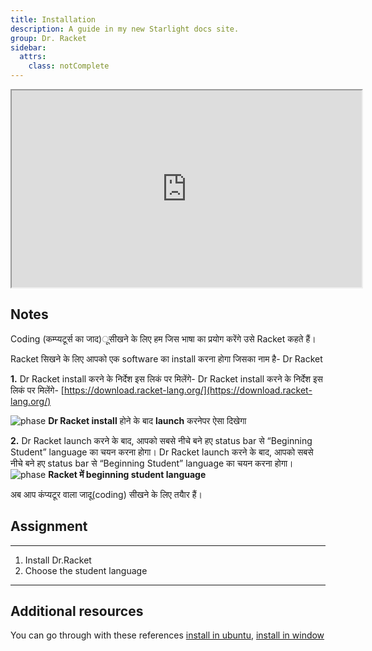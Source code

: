 ```yaml
---
title: Installation
description: A guide in my new Starlight docs site.
group: Dr. Racket
sidebar:
  attrs:
    class: notComplete
---
```



<iframe width="560" height="315" src="https://www.youtube.com/embed/ky2um_0TovM?si=GMu2dZDczYzDKIrl" title="Racket installtion" frameborder="2" allow="accelerometer; autoplay; clipboard-write; encrypted-media; gyroscope; picture-in-picture; web-share" referrerpolicy="strict-origin-when-cross-origin" allowfullscreen></iframe>

## Notes
Coding (कम्प्यटूर्स का जाद)ूसीखने के लिए हम जिस भाषा का प्रयोग
करेंगे उसे Racket कहते हैं।

Racket सिखने के लिए आपको एक software का install करना होगा
जिसका नाम है- Dr Racket


**1.** Dr Racket install करने के निर्देश इस लिकं पर मिलेंगे-
Dr Racket install करने के निर्देश इस लिकं पर मिलेंगे-
[https://download.racket-lang.org/](https://download.racket-lang.org/)

![phase](../../../assets/racketimg/phase.png)
**Dr Racket install** होने के बाद **launch** करनेपर ऐसा दिखेगा


**2.** Dr Racket launch करने के बाद, आपको सबसे नीचे बने हए status bar से “Beginning Student” language का चयन करना होगा।
Dr Racket launch करने के बाद, आपको सबसे नीचे बने हए status bar से “Beginning Student” language का चयन करना होगा।
![phase](../../../assets/racketimg/lang.jpeg)
**Racket में beginning student language**

अब आप कंप्यटूर वाला जादू(coding) सीखने के लिए तयैार हैं।


## Assignment
---
1. Install Dr.Racket 
2. Choose the student language 
---
## Additional resources

You can go through with these references
[install in ubuntu](https://askubuntu.com/questions/120833/how-i-install-drracket),
[install in window](https://docs.racket-lang.org/pollen/Installation.html)

